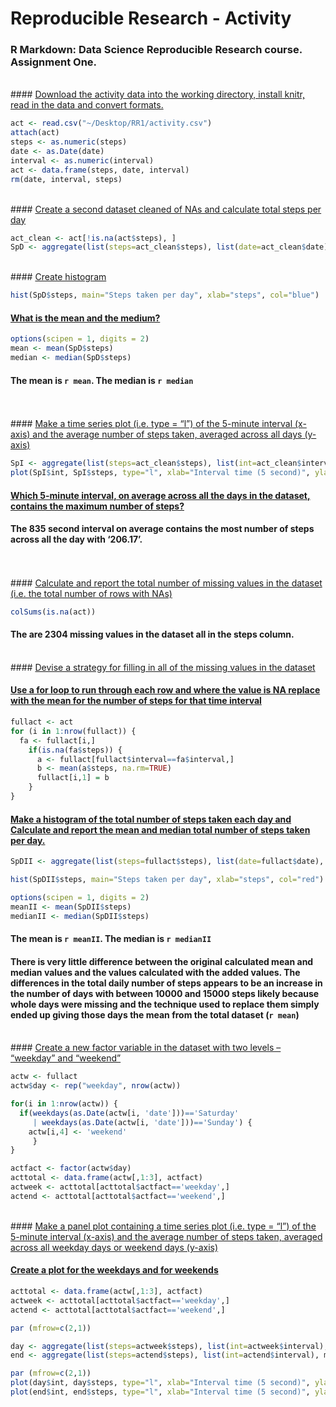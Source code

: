 Reproducible Research - Activity
========================================================

### R Markdown: Data Science Reproducible Research course. Assignment One.

<br>
#### <u>Download the activity data into the working directory, install knitr, read in the data and convert formats.</u>

```r
act <- read.csv("~/Desktop/RR1/activity.csv")
attach(act)
steps <- as.numeric(steps)
date <- as.Date(date)
interval <- as.numeric(interval)
act <- data.frame(steps, date, interval)
rm(date, interval, steps)
```

<br>
#### <u>Create a second dataset cleaned of NAs and calculate total steps per day</u>

```r
act_clean <- act[!is.na(act$steps), ]
SpD <- aggregate(list(steps=act_clean$steps), list(date=act_clean$date), sum)
```

<br>
#### <u>Create histogram</u>

```r
hist(SpD$steps, main="Steps taken per day", xlab="steps", col="blue")
```

#### <u>What is the mean and the medium?</u>

```r
options(scipen = 1, digits = 2)
mean <- mean(SpD$steps)
median <- median(SpD$steps)
```

#### The mean is `r mean`.  The median is `r median`

<br><br>
#### <u>Make a time series plot (i.e. type = "l") of the 5-minute interval (x-axis) and the average number of steps taken, averaged across all days (y-axis)</u>

```r
SpI <- aggregate(list(steps=act_clean$steps), list(int=act_clean$interval), mean)
plot(SpI$int, SpI$steps, type="l", xlab="Interval time (5 second)", ylab="mean steps recorded", main="Mean steps taken by 5 second intervals")
```

#### <u>Which 5-minute interval, on average across all the days in the dataset, contains the maximum number of steps?</u>

#### The 835 second interval on average contains the most number of steps across all the day with '206.17'.

<br><br>
#### <u>Calculate and report the total number of missing values in the dataset (i.e. the total number of rows with NAs)</u>

```r
colSums(is.na(act))
```

#### The are 2304 missing values in the dataset all in the steps column.

<br>
#### <u>Devise a strategy for filling in all of the missing values in the dataset</u>

#### <u>Use a for loop to run through each row and where the value is NA replace with the mean for the number of steps for that time interval</u>

```r
fullact <- act
for (i in 1:nrow(fullact)) {
  fa <- fullact[i,]
    if(is.na(fa$steps)) {
      a <- fullact[fullact$interval==fa$interval,]
      b <- mean(a$steps, na.rm=TRUE)
      fullact[i,1] = b
    }
}
```


#### <u>Make a histogram of the total number of steps taken each day and Calculate and report the mean and median total number of steps taken per day.</u>

```r
SpDII <- aggregate(list(steps=fullact$steps), list(date=fullact$date), sum)

hist(SpDII$steps, main="Steps taken per day", xlab="steps", col="red")

options(scipen = 1, digits = 2)
meanII <- mean(SpDII$steps)
medianII <- median(SpDII$steps)
```

#### The mean is `r meanII`.  The median is `r medianII`

#### There is very little difference between the original calculated mean and median values and the values calculated with the added values. The differences in the total daily number of steps appears to be an increase in the number of days with between 10000 and 15000 steps likely because whole days were missing and the technique used to replace them simply ended up giving those days the mean from the total dataset (`r mean`)


<br>
#### <u>Create a new factor variable in the dataset with two levels – “weekday” and “weekend”</u>

```r
actw <- fullact
actw$day <- rep("weekday", nrow(actw))

for(i in 1:nrow(actw)) {
  if(weekdays(as.Date(actw[i, 'date']))=='Saturday' 
     | weekdays(as.Date(actw[i, 'date']))=='Sunday') {
    actw[i,4] <- 'weekend'
     }
}

actfact <- factor(actw$day)
acttotal <- data.frame(actw[,1:3], actfact) 
actweek <- acttotal[acttotal$actfact=='weekday',]
actend <- acttotal[acttotal$actfact=='weekend',]
```

<br>
#### <u>Make a panel plot containing a time series plot (i.e. type = "l") of the 5-minute interval (x-axis) and the average number of steps taken, averaged across all weekday days or weekend days (y-axis) </u>

#### <u>Create a plot for the weekdays and for weekends</u>
```r

acttotal <- data.frame(actw[,1:3], actfact) 
actweek <- acttotal[acttotal$actfact=='weekday',]
actend <- acttotal[acttotal$actfact=='weekend',]

par (mfrow=c(2,1))

day <- aggregate(list(steps=actweek$steps), list(int=actweek$interval), mean)
end <- aggregate(list(steps=actend$steps), list(int=actend$interval), mean)

par (mfrow=c(2,1))
plot(day$int, day$steps, type="l", xlab="Interval time (5 second)", ylab="mean steps recorded", main="Mean steps taken by 5 second intervals (weekdays)")
plot(end$int, end$steps, type="l", xlab="Interval time (5 second)", ylab="mean steps recorded", main="Mean steps taken by 5 second intervals (weekends)")
```